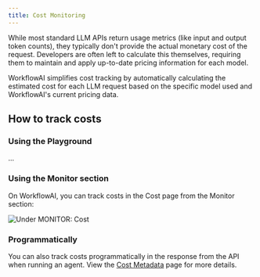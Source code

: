 ```yaml
---
title: Cost Monitoring
---
```



While most standard LLM APIs return usage metrics (like input and output token counts), they typically don't provide the actual monetary cost of the request. Developers are often left to calculate this themselves, requiring them to maintain and apply up-to-date pricing information for each model.

WorkflowAI simplifies cost tracking by automatically calculating the estimated cost for each LLM request based on the specific model used and WorkflowAI's current pricing data.

## How to track costs

### Using the Playground

...

### Using the Monitor section

On WorkflowAI, you can track costs in the Cost page from the Monitor section:

![Under MONITOR: Cost](/images/observability/monitoring.png)

### Programmatically

You can also track costs programmatically in the response from the API when running an agent.
View the [Cost Metadata](/docs/inference/cost) page for more details.
